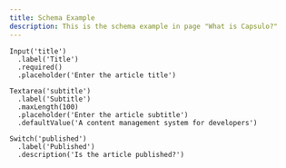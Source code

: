 ```yaml
---
title: Schema Example
description: This is the schema example in page "What is Capsulo?"
---
```


```tsx capsulo-components
Input('title')
  .label('Title')
  .required()
  .placeholder('Enter the article title')

Textarea('subtitle')
  .label('Subtitle')
  .maxLength(100)
  .placeholder('Enter the article subtitle')
  .defaultValue('A content management system for developers')

Switch('published')
  .label('Published')
  .description('Is the article published?')
```
